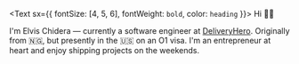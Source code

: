 <Text sx={{ fontSize: [4, 5, 6], fontWeight: `bold`, color: `heading` }}>
  Hi 👋🏻
</Text>

I'm Elvis Chidera — currently a software engineer at [DeliveryHero](https://deliveryhero.com/about/). Originally from 🇳🇬, but presently in the 🇺🇸 on an O1 visa. I'm an entrepreneur at heart and enjoy shipping projects on the weekends.